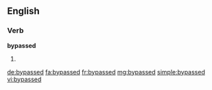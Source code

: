 ==English==

===Verb===
'''bypassed'''

# {{past of|bypass}}

[[de:bypassed]]
[[fa:bypassed]]
[[fr:bypassed]]
[[mg:bypassed]]
[[simple:bypassed]]
[[vi:bypassed]]